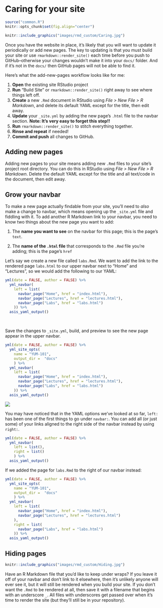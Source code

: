 # Caring for your site {#rmd-care}

```r
source("common.R")
knitr::opts_chunk$set(fig.align="center")
```


```r
knitr::include_graphics("images/rmd_custom/Caring.jpg")
```

Once you have the website in place, it's likely that you will want to update it periodically or add new pages. The key to updating is that you must build your site or use `rmarkdown::render_site()` each time before you push to GitHub--otherwise your changes wouldn't make it into your `docs/` folder. And if it's not in the `docs/` then GitHub pages will not be able to find it. 

Here's what the add-new-pages workflow looks like for me:

1. **Open** the existing site RStudio project
2. **Run** "Build Site" or `rmarkdown::render_site()` right away to see where things left off.
3. **Create** a new `.Rmd` document in RStudio using *File > New File > R Markdown*, and delete its default YAML except for the title, then edit away.
4. **Update** your `_site.yml` by adding the new page's `.html` file to the navbar section. **Note: It's very easy to forget this step!!**
6. **Run** `rmarkdown::render_site()` to stitch everything together.
7. **Rinse and repeat** if needed!
8. **Commit and push** all changes to GitHub.

## Adding new pages {#add-rmd}

Adding new pages to your site means adding new `.Rmd` files to your site's project root directory. You can do this in RStudio using *File > New File > R Markdown*. Delete the default YAML except for the title and all text/code in the document, then edit away.

## Grow your navbar {#rmd-grow}

To make a new page actually findable from your site, you'll need to *also* make a change to navbar, which means opening up the `_site.yml` file and fiddling with it. To add another R Markdown link to your navbar, you need to know two things about the new page you want to add:

1. The **name you want to see** on the navbar for this page; this is the page's `text`.

1. The **name of the `.html` file** that corresponds to the `.Rmd` file you're adding; this is the page's `href`

Let's say we create a new file called `labs.Rmd`. We want to add the link to the rendered page `labs.html` to our upper navbar next to "Home" and "Lectures", so we would add the following to our YAML:

```r
yml(date = FALSE, author = FALSE) %>%
  yml_navbar(
    left = list(
      navbar_page("Home", href = "index.html"),
      navbar_page("Lectures", href = "lectures.html"),
      navbar_page("Labs", href = "labs.html")
    )) %>% 
  asis_yaml_output()
```

\

Save the changes to `_site.yml`, build, and preview to see the new page appear in the upper navbar.

<div class = side-by-side>
<div class = side1>

```r
yml(date = FALSE, author = FALSE) %>% 
  yml_site_opts(
    name = "YUM-101",
    output_dir =  "docs"
    ) %>% 
  yml_navbar(
    left = list(
      navbar_page("Home", href = "index.html"),
      navbar_page("Lectures", href = "lectures.html"),
      navbar_page("Labs", href = "labs.html")
    )) %>% 
  asis_yaml_output()
```

</div>

<div class= side2>
![](images/rmd_custom/new_page.png)

</div>
</div>

You may have noticed that in the YAML options we’ve looked at so far, `left:` has been one of the first things to go under `navbar:`. You can add all (or just some) of your links aligned to the right side of the navbar instead by using `right:`. 

```r
yml(date = FALSE, author = FALSE) %>% 
  yml_navbar(
    left = list(),
    right = list()
    ) %>% 
  asis_yaml_output()
```

If we added the page for `labs.Rmd` to the right of our navbar instead:
<div class = side-by-side>
<div class = side1>

```r
yml(date = FALSE, author = FALSE) %>% 
  yml_site_opts(
    name = "YUM-101",
    output_dir =  "docs"
    ) %>% 
  yml_navbar(
    left = list(
      navbar_page("Home", href = "index.html"),
      navbar_page("Lectures", href = "lectures.html")
    ),
    right = list(
      navbar_page("Labs", href = "labs.html")
    )) %>% 
  asis_yaml_output()
```

</div>

<div class= side2>

<!--todo: insert new screenshot here-->

</div>
</div>


## Hiding pages {#hide-rmd}

```r
knitr::include_graphics("images/rmd_custom/Hiding.jpg")
```
Have an R Markdown file that you'd like to keep under wraps? If you leave it off of your navbar and don't link to it elsewhere, then it's unlikely anyone will ever see it, but it will still be rendered when you build your site. If you don't want the `.Rmd` to be rendered at all, then save it with a filename that begins with an underscore `_`. All files with underscores get passed over when it's time to render the site (but they'll still be in your repository).


